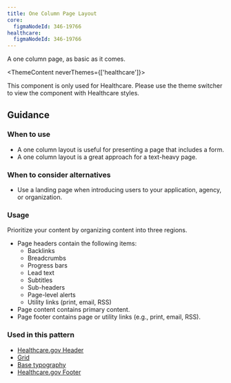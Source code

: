 ```yaml
---
title: One Column Page Layout
core:
  figmaNodeId: 346-19766
healthcare:
  figmaNodeId: 346-19766
---
```


A one column page, as basic as it comes.


<ThemeContent neverThemes={['healthcare']}>
  <Alert variation="error">
    <p class="ds-c-alert__text">
      This component is only used for Healthcare. Please use the theme switcher to view the
      component with Healthcare styles.
    </p>
  </Alert>
</ThemeContent>

<StorybookExample
  componentName="one-col-page-layout"
  storyId="patterns-one-column-page-layout--one-column-page-layout"
/>

## Guidance

### When to use

- A one column layout is useful for presenting a page that includes a form.
- A one column layout is a great approach for a text-heavy page.

### When to consider alternatives

- Use a landing page when introducing users to your application, agency, or organization.

### Usage

Prioritize your content by organizing content into three regions.

- Page headers contain the following items:
  - Backlinks
  - Breadcrumbs
  - Progress bars
  - Lead text
  - Subtitles
  - Sub-headers
  - Page-level alerts
  - Utility links (print, email, RSS)
- Page content contains primary content.
- Page footer contains page or utility links (e.g., print, email, RSS).

### Used in this pattern

- [Healthcare.gov Header](/components/header/healthcare-header/)
- [Grid](/foundation/layout-grid/layout-grid/)
- [Base typography](/foundation/typography/body/)
- [Healthcare.gov Footer](/components/footer/healthcare-footer/)
